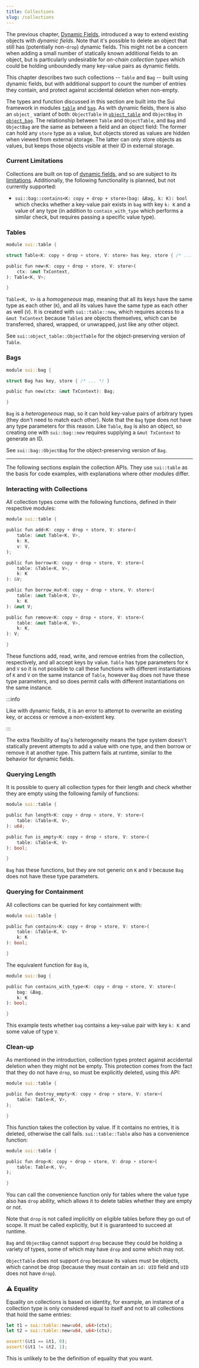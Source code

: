 ```yaml
---
title: Collections
slug: /collections
---
```


The previous chapter, [Dynamic Fields](dynamic-fields.mdx), introduced a way to extend existing objects with _dynamic fields_. Note that it's possible to delete an object that still has (potentially non-`drop`) dynamic fields. This might not be a concern when adding a small number of statically known additional fields to an object, but is particularly undesirable for _on-chain collection types_ which could be holding unboundedly many key-value pairs as dynamic fields.

This chapter describes two such collections -- `Table` and `Bag` -- built using dynamic fields, but with additional support to count the number of entries they contain, and protect against accidental deletion when non-empty.

The types and function discussed in this section are built into the Sui framework in modules [`table`](https://github.com/MystenLabs/sui/tree/main/crates/sui-framework/packages/sui-framework/sources/table.move) and [`bag`](https://github.com/MystenLabs/sui/tree/main/crates/sui-framework/packages/sui-framework/sources/bag.move). As with dynamic fields, there is also an `object_` variant of both: `ObjectTable` in [`object_table`](https://github.com/MystenLabs/sui/tree/main/crates/sui-framework/packages/sui-framework/sources/object_table.move) and `ObjectBag` in [`object_bag`](https://github.com/MystenLabs/sui/tree/main/crates/sui-framework/packages/sui-framework/sources/object_bag.move). The relationship between `Table` and `ObjectTable`, and `Bag` and `ObjectBag` are the same as between a field and an object field: The former can hold any `store` type as a value, but objects stored as values are hidden when viewed from external storage. The latter can only store objects as values, but keeps those objects visible at their ID in external storage.

### Current Limitations

Collections are built on top of [dynamic fields](dynamic-fields.mdx), and so are subject to its [limitations](dynamic-fields.mdx#current-limitations). Additionally, the following functionality is planned, but not currently supported:

- `sui::bag::contains<K: copy + drop + store>(bag: &Bag, k: K): bool` which checks whether a key-value pair exists in `bag` with key `k: K` and a value of any type (in addition to `contain_with_type` which performs a similar check, but requires passing a specific value type).

### Tables

```rust
module sui::table {

struct Table<K: copy + drop + store, V: store> has key, store { /* ... */ }

public fun new<K: copy + drop + store, V: store>(
    ctx: &mut TxContext,
): Table<K, V>;

}
```

`Table<K, V>` is a _homogeneous_ map, meaning that all its keys have the same type as each other (`K`), and all its values have the same type as each other as well (`V`). It is created with `sui::table::new`, which requires access to a `&mut TxContext` because `Table`s are objects themselves, which can be transferred, shared, wrapped, or unwrapped, just like any other object.

See `sui::object_table::ObjectTable` for the object-preserving version of `Table`.

### Bags

```rust
module sui::bag {

struct Bag has key, store { /* ... */ }

public fun new(ctx: &mut TxContext): Bag;

}
```

`Bag` is a _heterogeneous_ map, so it can hold key-value pairs of arbitrary types (they don't need to match each other). Note that the `Bag` type does not have any type parameters for this reason. Like `Table`, `Bag` is also an object, so creating one with `sui::bag::new` requires supplying a `&mut TxContext` to generate an ID.

See `sui::bag::ObjectBag` for the object-preserving version of `Bag`.

---

The following sections explain the collection APIs. They use `sui::table` as the basis for code examples, with explanations where other modules differ.

### Interacting with Collections

All collection types come with the following functions, defined in their respective modules:

```rust
module sui::table {

public fun add<K: copy + drop + store, V: store>(
    table: &mut Table<K, V>,
    k: K,
    v: V,
);

public fun borrow<K: copy + drop + store, V: store>(
    table: &Table<K, V>,
    k: K
): &V;

public fun borrow_mut<K: copy + drop + store, V: store>(
    table: &mut Table<K, V>,
    k: K
): &mut V;

public fun remove<K: copy + drop + store, V: store>(
    table: &mut Table<K, V>,
    k: K,
): V;

}
```

These functions add, read, write, and remove entries from the collection, respectively, and all accept keys by value. `Table` has type parameters for `K` and `V` so it is not possible to call these functions with different instantiations of `K` and `V` on the same instance of `Table`, however `Bag` does not have these type parameters, and so does permit calls with different instantiations on the same instance.

:::info

Like with dynamic fields, it is an error to attempt to overwrite an existing key, or access or remove a non-existent key.

:::

The extra flexibility of `Bag`'s heterogeneity means the type system doesn't statically prevent attempts to add a value with one type, and then borrow or remove it at another type. This pattern fails at runtime, similar to the behavior for dynamic fields.

### Querying Length

It is possible to query all collection types for their length and check whether they are empty using the following family of functions:

```rust
module sui::table {

public fun length<K: copy + drop + store, V: store>(
    table: &Table<K, V>,
): u64;

public fun is_empty<K: copy + drop + store, V: store>(
    table: &Table<K, V>
): bool;

}
```

`Bag` has these functions, but they are not generic on `K` and `V` because `Bag` does not have these type parameters.

### Querying for Containment

All collections can be queried for key containment with:

```rust
module sui::table {

public fun contains<K: copy + drop + store, V: store>(
    table: &Table<K, V>
    k: K
): bool;

}
```

The equivalent function for `Bag` is,

```rust
module sui::bag {

public fun contains_with_type<K: copy + drop + store, V: store>(
    bag: &Bag,
    k: K
): bool;

}
```

This example tests whether `bag` contains a key-value pair with key `k: K` and some value of type `V`.

### Clean-up

As mentioned in the introduction, collection types protect against accidental deletion when they might not be empty. This protection comes from the fact that they do not have `drop`, so must be explicitly deleted, using this API:

```rust
module sui::table {

public fun destroy_empty<K: copy + drop + store, V: store>(
    table: Table<K, V>,
);

}
```

This function takes the collection by value. If it contains no entries, it is deleted, otherwise the call fails. `sui::table::Table` also has a convenience function:

```rust
module sui::table {

public fun drop<K: copy + drop + store, V: drop + store>(
    table: Table<K, V>,
);

}
```

You can call the convenience function only for tables where the value type also has `drop` ability, which allows it to delete tables whether they are empty or not.

Note that `drop` is not called implicitly on eligible tables before they go out of scope. It must be called explicitly, but it is guaranteed to succeed at runtime.

`Bag` and `ObjectBag` cannot support `drop` because they could be holding a variety of types, some of which may have `drop` and some which may not.

`ObjectTable` does not support `drop` because its values must be objects, which cannot be drop (because they must contain an `id: UID` field and `UID` does not have `drop`).

### :warning: Equality

Equality on collections is based on identity, for example, an instance of a collection type is only considered equal to itself and not to all collections that hold the same entries:

```rust
let t1 = sui::table::new<u64, u64>(ctx);
let t2 = sui::table::new<u64, u64>(ctx);

assert!(&t1 == &t1, 0);
assert!(&t1 != &t2, 1);
```

This is unlikely to be the definition of equality that you want.

